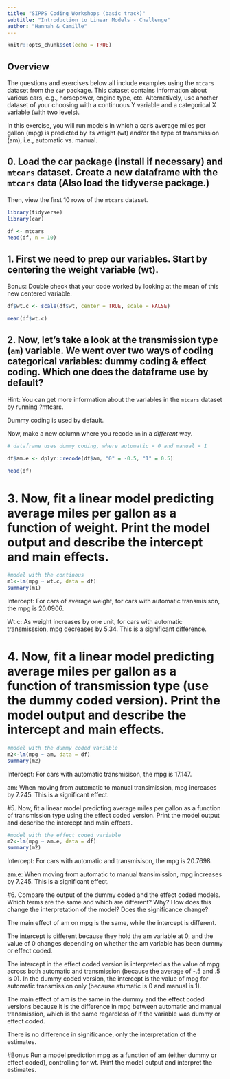 ```yaml
---
title: "SIPPS Coding Workshops (basic track)"
subtitle: "Introduction to Linear Models - Challenge"
author: "Hannah & Camille"
---
```


```r
knitr::opts_chunk$set(echo = TRUE)
```

## Overview

The questions and exercises below all include examples using the `mtcars` dataset from the `car` package. This dataset contains information about various cars, e.g., horsepower, engine type, etc. Alternatively, use another dataset of your choosing with a continuous Y variable and a categorical X variable (with two levels).

In this exercise, you will run models in which a car's average miles per gallon (mpg) is predicted by its weight (wt) and/or the type of transmission (am), i.e., automatic vs. manual.

## 0. Load the car package (install if necessary) and `mtcars` dataset. Create a new dataframe with the `mtcars` data  (Also load the tidyverse package.)

Then, view the first 10 rows of the `mtcars` dataset.

```r

library(tidyverse)
library(car)

df <- mtcars
head(df, n = 10)

```

## 1. First we need to prep our variables. Start by centering the weight variable (wt).

Bonus: Double check that your code worked by looking at the mean of this new centered variable.

```r

df$wt.c <- scale(df$wt, center = TRUE, scale = FALSE)

mean(df$wt.c)

```

## 2. Now, let's take a look at the transmission type (`am`) variable. We went over two ways of coding categorical variables: dummy coding & effect coding. Which one does the dataframe use by default?

Hint: You can get more information about the variables in the `mtcars` dataset by running ?mtcars.

Dummy coding is used by default.

Now, make a new column where you recode `am` in a *different* way. 

```r

# dataframe uses dummy coding, where automatic = 0 and manual = 1

df$am.e <- dplyr::recode(df$am, "0" = -0.5, "1" = 0.5)

head(df)

```


# 3. Now, fit a linear model predicting average miles per gallon as a function of weight. Print the model output and describe the intercept and main effects. 

```r
#model with the continous
m1<-lm(mpg ~ wt.c, data = df)
summary(m1)

```
Intercept: For cars of average weight, for cars with automatic transmisison, the mpg is 20.0906. 

Wt.c: As weight increases by one unit, for cars with automatic transmisssion, mpg decreases by 5.34. This is a significant difference. 



# 4. Now, fit a linear model predicting average miles per gallon as a function of transmission type (use the dummy coded version). Print the model output and describe the intercept and main effects. 

```r
#model with the dummy coded variable
m2<-lm(mpg ~ am, data = df)
summary(m2)

```

Intercept: For cars with automatic transmisison, the mpg is 17.147. 

am: When moving from automatic to manual transimission, mpg increases by 7.245. This is a significant effect. 


#5. Now, fit a linear model predicting average miles per gallon as a function of transmission type using the effect coded version. Print the model output and describe the intercept and main effects.

```r
#model with the effect coded variable
m2<-lm(mpg ~ am.e, data = df)
summary(m2)

```

Intercept: For cars with automatic and  transmisison, the mpg is 20.7698. 

am.e: When moving from automatic to manual transimission, mpg increases by 7.245. This is a significant effect. 

#6. Compare the output of the dummy coded and the effect coded models. Which terms are the same and which are different? Why? How does this change the interpretation of the model? Does the significance change?

The main effect of am on mpg is the same, while the intercept is different. 

The intercept is different because they hold the am variable at 0, and the value of 0 changes depending on whether the am variable has been dummy or effect coded. 

The intercept in the effect coded version is interpreted as the value of mpg across both automatic and transmission (because the average of -.5 and .5 is 0). In the dummy coded version, the intercept is the value of mpg for automatic transmission only (because atumatic is 0 and manual is 1).

The main effect of am is the same in the dummy and the effect coded versions because it is the difference in mpg between automatic and manual transmission, which is the same regardless of if the variable was dummy or effect coded. 

There is no difference in significance, only the interpretation of the estimates. 

#Bonus
Run a model prediction mpg as a function of am (either dummy or effect coded), controlling for wt. Print the model output and interpret the estimates.

